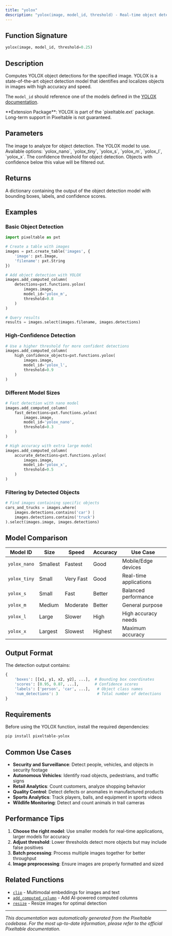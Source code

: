 ```yaml
---
title: "yolox"
description: "yolox(image, model_id, threshold) - Real-time object detection with YOLOX models"
---
```


<Badge text="ML/AI" color="orange" size="small" />

## Function Signature

```python
yolox(image, model_id, threshold=0.25)
```

## Description

Computes YOLOX object detections for the specified image. YOLOX is a state-of-the-art object detection model that identifies and localizes objects in images with high accuracy and speed.

The `model_id` should reference one of the models defined in the [YOLOX documentation](https://github.com/Megvii-BaseDetection/YOLOX).

<Callout type="info">
  **Extension Package**: YOLOX is part of the `pixeltable.ext` package. Long-term support in Pixeltable is not guaranteed.
</Callout>

## Parameters

<ParamField path="image" type="PIL.Image.Image" required>
  The image to analyze for object detection.
</ParamField>

<ParamField path="model_id" type="str" required>
  The YOLOX model to use. Available options: `yolox_nano`, `yolox_tiny`, `yolox_s`, `yolox_m`, `yolox_l`, `yolox_x`.
</ParamField>

<ParamField path="threshold" type="float" default="0.25">
  The confidence threshold for object detection. Objects with confidence below this value will be filtered out.
</ParamField>

## Returns

<ResponseField name="detections" type="dict">
  A dictionary containing the output of the object detection model with bounding boxes, labels, and confidence scores.
</ResponseField>

## Examples

### Basic Object Detection

```python
import pixeltable as pxt

# Create a table with images
images = pxt.create_table('images', {
    'image': pxt.Image,
    'filename': pxt.String
})

# Add object detection with YOLOX
images.add_computed_column(
    detections=pxt.functions.yolox(
        images.image, 
        model_id='yolox_m', 
        threshold=0.8
    )
)

# Query results
results = images.select(images.filename, images.detections)
```

### High-Confidence Detection

```python
# Use a higher threshold for more confident detections
images.add_computed_column(
    high_confidence_objects=pxt.functions.yolox(
        images.image, 
        model_id='yolox_l', 
        threshold=0.9
    )
)
```

### Different Model Sizes

```python
# Fast detection with nano model
images.add_computed_column(
    fast_detections=pxt.functions.yolox(
        images.image, 
        model_id='yolox_nano', 
        threshold=0.3
    )
)

# High accuracy with extra large model
images.add_computed_column(
    accurate_detections=pxt.functions.yolox(
        images.image, 
        model_id='yolox_x', 
        threshold=0.5
    )
)
```

### Filtering by Detected Objects

```python
# Find images containing specific objects
cars_and_trucks = images.where(
    images.detections.contains('car') | 
    images.detections.contains('truck')
).select(images.image, images.detections)
```

## Model Comparison

| Model ID | Size | Speed | Accuracy | Use Case |
|----------|------|-------|----------|----------|
| `yolox_nano` | Smallest | Fastest | Good | Mobile/Edge devices |
| `yolox_tiny` | Small | Very Fast | Good | Real-time applications |
| `yolox_s` | Small | Fast | Better | Balanced performance |
| `yolox_m` | Medium | Moderate | Better | General purpose |
| `yolox_l` | Large | Slower | High | High accuracy needs |
| `yolox_x` | Largest | Slowest | Highest | Maximum accuracy |

## Output Format

The detection output contains:

```python
{
    'boxes': [[x1, y1, x2, y2], ...],  # Bounding box coordinates
    'scores': [0.95, 0.87, ...],       # Confidence scores
    'labels': ['person', 'car', ...],   # Object class names
    'num_detections': 3                 # Total number of detections
}
```

## Requirements

Before using the YOLOX function, install the required dependencies:

```bash
pip install pixeltable-yolox
```

## Common Use Cases

- **Security and Surveillance**: Detect people, vehicles, and objects in security footage
- **Autonomous Vehicles**: Identify road objects, pedestrians, and traffic signs
- **Retail Analytics**: Count customers, analyze shopping behavior
- **Quality Control**: Detect defects or anomalies in manufactured products
- **Sports Analytics**: Track players, balls, and equipment in sports videos
- **Wildlife Monitoring**: Detect and count animals in trail cameras

## Performance Tips

1. **Choose the right model**: Use smaller models for real-time applications, larger models for accuracy
2. **Adjust threshold**: Lower thresholds detect more objects but may include false positives
3. **Batch processing**: Process multiple images together for better throughput
4. **Image preprocessing**: Ensure images are properly formatted and sized

## Related Functions

- [`clip`](/docs/sdk/latest/ml/embeddings/clip) - Multimodal embeddings for images and text
- [`add_computed_column`](/docs/sdk/latest/core_api/column_operations/add_computed_column) - Add AI-powered computed columns
- [`resize`](/docs/sdk/latest/media/image/resize) - Resize images for optimal detection

---

*This documentation was automatically generated from the Pixeltable codebase. For the most up-to-date information, please refer to the official Pixeltable documentation.*
